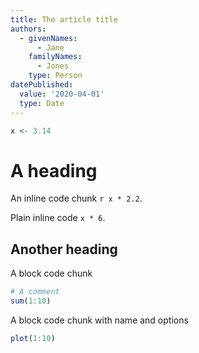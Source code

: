 ```yaml
---
title: The article title
authors:
  - givenNames:
      - Jane
    familyNames:
      - Jones
    type: Person
datePublished:
  value: '2020-04-01'
  type: Date
---
```


```r
x <- 3.14
```

# A heading

An inline code chunk `r x * 2.2`.

Plain inline code `x * 6`.

## Another heading

A block code chunk

```r
# A comment
sum(1:10)
```

A block code chunk with name and options

```r
plot(1:10)
```
